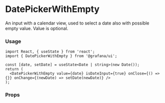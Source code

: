 
# DatePickerWithEmpty

An input with a calendar view, used to select a date also with possible empty value. Value is optional.

### Usage

```tsx
import React, { useState } from 'react';
import { DatePickerWithEmpty } from '@grafana/ui';

const [date, setDate] = useState<Date | string>(new Date());
return (
  <DatePickerWithEmpty value={date} isDateInput={true} onClose={() => {}} onChange={(newDate) => setDate(newDate)} />
);
```

### Props

<ArgsTable of={DatePickerWithEmpty} />
